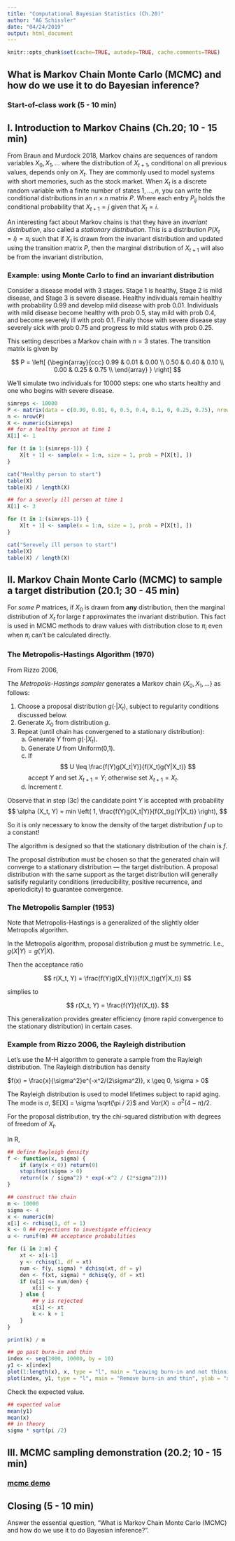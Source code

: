 ```yaml
---
title: "Computational Bayesian Statistics (Ch.20)"
author: "AG Schissler"
date: "04/24/2019"
output: html_document
---
```


```r
knitr::opts_chunk$set(cache=TRUE, autodep=TRUE, cache.comments=TRUE)
```

<bring to class: laptop>

## What is Markov Chain Monte Carlo (MCMC) and how do we use it to do Bayesian inference?

### Start-of-class work (5 - 10 min)

## I. Introduction to Markov Chains (Ch.20; 10 - 15 min)

From Braun and Murdock 2018, Markov chains are sequences of random variables $X_0, X_1, \ldots$ where the distribution of $X_{t+1}$, conditional on all previous values, depends only on $X_t$. They are commonly used to model systems with short memories, such as the stock market. When $X_t$ is a discrete random variable with a finite number of states $1,\ldots,n$, you can write the conditional distributions in an $n \times n$ matrix $P$. Where each entry $P_{ij}$ holds the conditional probability that $X_{t+1}=j$ given that $X_t = i$.

An interesting fact about Markov chains is that they have an *invariant distribution*, also called a *stationary distribution*. This is a distribution $P(X_t = i) =\pi_i$ such that if $X_t$ is drawn from the invariant distribution and updated using the transition matrix $P$, then the marginal distribution of $X_{t+1}$ will also be from the invariant distribution.

### Example: using Monte Carlo to find an invariant distribution

Consider a disease model with 3 stages. Stage 1 is healthy, Stage 2 is mild disease, and Stage 3 is severe disease. Healthy individuals remain healthy with probability 0.99 and develop mild disease with prob 0.01. Individuals with mild disease become healthy with prob 0.5, stay mild with prob 0.4, and become severely ill with prob 0.1. Finally those with severe disease stay severely sick with prob 0.75 and progress to mild status with prob 0.25.

This setting describes a Markov chain with $n=3$ states. The transition matrix is given by

$$
  P =
  \left[ {\begin{array}{ccc}
   0.99 & 0.01 & 0.00 \\
   0.50 & 0.40 & 0.10 \\
   0.00 & 0.25 & 0.75 \\
  \end{array} } \right]
$$

We'll simulate two individuals for 10000 steps: one who starts healthy and one who begins with severe disease.

```r
simreps <- 10000
P <- matrix(data = c(0.99, 0.01, 0, 0.5, 0.4, 0.1, 0, 0.25, 0.75), nrow = 3, byrow = TRUE)
n <- nrow(P)
X <- numeric(simreps)
## for a healthy person at time 1
X[1] <- 1

for (t in 1:(simreps-1)) {
    X[t + 1] <- sample(x = 1:n, size = 1, prob = P[X[t], ])
}

cat("Healthy person to start")
table(X)
table(X) / length(X)

## for a severly ill person at time 1
X[1] <- 3

for (t in 1:(simreps-1)) {
    X[t + 1] <- sample(x = 1:n, size = 1, prob = P[X[t], ])
}

cat("Serevely ill person to start")
table(X)
table(X) / length(X)
```

## II. Markov Chain Monte Carlo (MCMC) to sample a target distribution  (20.1; 30 - 45 min)

For *some* $P$ matrices, if $X_0$ is drawn from **any** distribution, then the marginal distribution of $X_t$ for large $t$ approximates the invariant distribution. This fact is used in MCMC methods to draw values with distribution close to $\pi_i$ even when $\pi_i$ can't be calculated directly.

### The Metropolis-Hastings Algorithm (1970)

From Rizzo 2006,

The *Metropolis-Hastings sampler* generates a Markov chain $\{X_0, X_1, \ldots \}$ as follows:

1. Choose a proposal distribution $g(\cdot | X_t)$, subject to regularity conditions discussed below.  
2. Generate $X_0$ from distribution $g$.  
3. Repeat (until chain has convergened to a stationary distribution):  
	(a) Generate $Y$ from $g(\cdot | X_t)$.  
	(b) Generate $U$ from Uniform(0,1).
	(c) If  
	$$
	U \leq \frac{f(Y)g(X_t|Y)}{f(X_t)g(Y|X_t)}
	$$
accept $Y$ and set $X_{t+1} = Y$; otherwise set $X_{t+1} = X_t$.  
	(d) Increment $t$.

Observe that in step (3c) the candidate point $Y$ is accepted with probability
	$$
	\alpha (X_t, Y) = min \left( 1, \frac{f(Y)g(X_t|Y)}{f(X_t)g(Y|X_t)} \right),
	$$

So it is only necessary to know the density of the target distribution $f$ up to a constant!

The algorithm is designed so that the stationary distribution of the chain is $f$.

The proposal distribution must be chosen so that the generated chain will converge to a stationary distribution --- the target distribution. A proposal distribution with the same support as the target distribution will generally satisify regularity conditions (irreducibility, positive recurrence, and aperiodicity) to guarantee convergence.

### The Metropolis Sampler (1953)

Note that Metropolis-Hastings is a generalized of the slightly older Metropolis algorithm.

In the Metropolis algorithm, proposal distribution $g$ must be symmetric. I.e., $g(X|Y)=g(Y|X)$.

Then the acceptance ratio

$$
 r(X_t, Y) = \frac{f(Y)g(X_t|Y)}{f(X_t)g(Y|X_t)}
$$
	
simplies to 

$$
 r(X_t, Y) = \frac{f(Y)}{f(X_t)}.
$$

This generalization provides greater efficiency (more rapid convergence to the stationary distribution) in certain cases.

### Example from Rizzo 2006, the Rayleigh distribution

Let's use the M-H algorithm to generate a sample from the Rayleigh distribution. The Rayleigh distribution has density  

$f(x) = \frac{x}{\sigma^2}e^{-x^2/(2\sigma^2)}, x \geq 0, \sigma > 0$  

The Rayleigh distribution is used to model lifetimes subject to rapid aging. The mode is $\sigma$, $E[X] = \sigma \sqrt{\pi / 2}$ and $Var(X) = \sigma^2 (4-\pi) /2$.

For the proposal distribution, try the chi-squared distribution with degrees of freedom of $X_t$.

In R,

```r
## define Rayleigh density
f <- function(x, sigma) {
    if (any(x < 0)) return(0)
    stopifnot(sigma > 0)
    return((x / sigma^2) * exp(-x^2 / (2*sigma^2)))
}

## construct the chain
m <- 10000
sigma <- 4
x <- numeric(m)
x[1] <- rchisq(1, df = 1)
k <- 0 ## rejections to investigate efficiency
u <- runif(m) ## acceptance probabilities

for (i in 2:m) {
    xt <- x[i-1]
    y <- rchisq(1, df = xt)
    num <- f(y, sigma) * dchisq(xt, df = y)
    den <- f(xt, sigma) * dchisq(y, df = xt)
    if (u[i] <= num/den) {
        x[i] <- y 
    } else {
        ## y is rejected
        x[i] <- xt
        k <- k + 1
    }
}

print(k) / m
```

```r
## go past burn-in and thin
index <- seq(3000, 10000, by = 10)
y1 <- x[index]
plot(1:length(x), x, type = "l", main = "Leaving burn-in and not thinning", ylab = "x")
plot(index, y1, type = "l", main = "Remove burn-in and thin", ylab = "x")
```

Check the expected value.

```r
## expected value
mean(y1)
mean(x)
## in theory
sigma * sqrt(pi /2)
```
## III. MCMC sampling demonstration (20.2; 10 - 15 min)

### [mcmc demo](https://chi-feng.github.io/mcmc-demo/)

## Closing (5 - 10 min)

Answer the essential question, "What is Markov Chain Monte Carlo (MCMC) and how do we use it to do Bayesian inference?".
